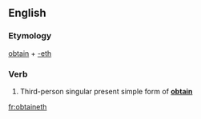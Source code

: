 ==English==

===Etymology===
[[obtain]] + [[-eth]]

===Verb===
{{infl|en|verb form}}

# {{archaic}} Third-person singular present simple form of '''[[obtain]]'''

[[fr:obtaineth]]